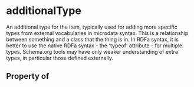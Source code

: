 # additionalType

An additional type for the item, typically used for adding more specific types from external vocabularies in microdata syntax. This is a relationship between something and a class that the thing is in. In RDFa syntax, it is better to use the native RDFa syntax - the 'typeof' attribute - for multiple types. Schema.org tools may have only weaker understanding of extra types, in particular those defined externally.

## Property of



